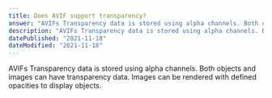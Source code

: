 ```yaml
---
title: Does AVIF support transparency?
answer: "AVIFs Transparency data is stored using alpha channels. Both objects and images can have transparency data. Images can be rendered with defined opacities to display objects."
description: "AVIFs Transparency data is stored using alpha channels. Both objects and images can have transparency data. Images can be rendered with defined opacities to display objects."
datePublished: "2021-11-18"
dateModified: "2021-11-18"
---
```


AVIFs Transparency data is stored using alpha channels. Both objects and images can have transparency data. Images can be rendered with defined opacities to display objects.
